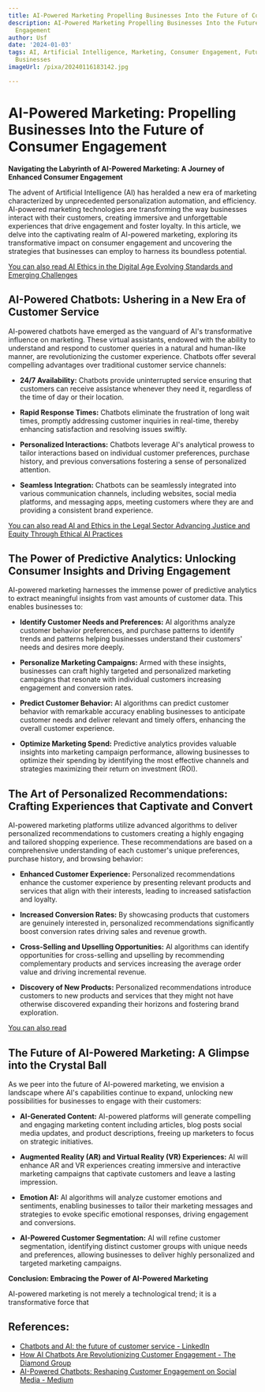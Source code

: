 ```yaml
---
title: AI-Powered Marketing Propelling Businesses Into the Future of Consumer Engagement
description: AI-Powered Marketing Propelling Businesses Into the Future of Consumer
  Engagement
author: Usf
date: '2024-01-03'
tags: AI, Artificial Intelligence, Marketing, Consumer Engagement, Future, Propelling
  Businesses
imageUrl: /pixa/20240116183142.jpg

---
```

#  AI-Powered Marketing: Propelling  Businesses Into the Future of Consumer Engagement

**Navigating the Labyrinth of AI-Powered Marketing: A Journey of Enhanced Consumer Engagement**

The advent of Artificial Intelligence (AI) has heralded  a new era of marketing characterized by unprecedented personalization automation, and efficiency. AI-powered marketing technologies  are  transforming the way businesses interact with their customers, creating immersive and unforgettable experiences that drive engagement and foster loyalty. In this article, we delve into the captivating realm of  AI-powered marketing, exploring its transformative  impact on consumer engagement  and uncovering the  strategies that businesses can employ to harness  its boundless potential.

[You can also read AI Ethics in the Digital Age Evolving Standards  and Emerging Challenges](AI%20Ethics%20in%20the%20Digital%20Age%20Evolving%20Standards%20and%20Emerging%20Challenges)


## AI-Powered Chatbots: Ushering  in a New Era of  Customer Service

AI-powered  chatbots have emerged as the vanguard of AI's transformative  influence  on marketing. These virtual assistants, endowed with the ability to understand and respond to customer queries in a natural and human-like manner, are revolutionizing the customer experience. Chatbots offer several compelling advantages over traditional customer service channels:

- **24/7 Availability:** Chatbots provide uninterrupted service ensuring that customers can receive assistance whenever they need it, regardless of the  time  of  day  or their location.

- **Rapid Response Times:** Chatbots eliminate the frustration of long wait times, promptly  addressing customer inquiries in real-time, thereby enhancing satisfaction and resolving issues swiftly.

- **Personalized Interactions:** Chatbots leverage AI's analytical prowess to tailor interactions based on individual customer preferences, purchase history, and previous conversations fostering a sense of personalized  attention.

- **Seamless Integration:** Chatbots can be seamlessly integrated into various communication channels, including websites, social media platforms, and  messaging apps,  meeting customers where they are and providing a consistent brand experience.

[You can also read AI and Ethics in the  Legal Sector Advancing  Justice and Equity Through Ethical AI Practices](AI%20and%20Ethics%20in%20the%20Legal%20Sector%20Advancing%20Justice%20and%20Equity%20Through%20Ethical%20AI%20Practices)


## The Power  of Predictive Analytics: Unlocking Consumer Insights and Driving Engagement

AI-powered marketing harnesses  the  immense power of predictive analytics to extract meaningful insights from vast amounts of customer  data. This enables businesses to:

- **Identify Customer Needs  and Preferences:** AI algorithms analyze customer behavior preferences, and purchase patterns to identify trends and patterns helping businesses understand their customers' needs and  desires more deeply.

- **Personalize Marketing Campaigns:** Armed with these insights, businesses can craft highly targeted and personalized marketing campaigns that resonate with  individual customers increasing engagement and conversion rates.

- **Predict Customer Behavior:** AI algorithms can predict customer behavior with remarkable accuracy enabling businesses to anticipate customer needs and deliver relevant and timely offers, enhancing the  overall customer experience.

-  **Optimize Marketing Spend:** Predictive analytics provides valuable  insights into marketing campaign  performance, allowing businesses to optimize their spending by identifying the most effective channels and strategies maximizing  their return on investment (ROI).

## The Art of Personalized Recommendations: Crafting Experiences  that Captivate and Convert

AI-powered  marketing platforms utilize advanced algorithms  to deliver  personalized  recommendations to customers creating a highly engaging and tailored shopping experience. These recommendations are based on a  comprehensive understanding  of each customer's  unique preferences, purchase history, and browsing  behavior:

- **Enhanced Customer Experience:** Personalized recommendations enhance the customer experience by presenting  relevant products and services that align with their interests, leading to increased satisfaction and loyalty.

- **Increased Conversion Rates:** By showcasing  products that customers  are genuinely interested in, personalized recommendations significantly boost conversion rates  driving sales and revenue growth.

- **Cross-Selling and Upselling Opportunities:** AI algorithms can identify opportunities  for cross-selling and upselling  by recommending complementary  products and  services increasing the average order value and  driving incremental revenue.

- **Discovery of New Products:** Personalized recommendations introduce customers to new products and services that they might not have otherwise discovered expanding their horizons and fostering  brand exploration.

[You can  also read ]()


## The Future of AI-Powered Marketing: A Glimpse into the Crystal Ball

As we peer into the future of AI-powered marketing, we  envision  a landscape where AI's capabilities  continue to expand, unlocking new possibilities for businesses to engage with their customers:

- **AI-Generated Content:** AI-powered platforms will generate compelling and engaging marketing content including articles, blog posts  social  media updates, and product descriptions, freeing up marketers  to focus on strategic initiatives.

- **Augmented Reality (AR) and  Virtual Reality (VR)  Experiences:** AI will enhance AR and VR experiences creating immersive and  interactive marketing campaigns that captivate customers and leave a  lasting impression.

- **Emotion  AI:** AI algorithms will analyze customer emotions and sentiments, enabling businesses to tailor their marketing messages and strategies to evoke specific emotional responses,  driving engagement and  conversions.

- **AI-Powered Customer Segmentation:**  AI  will refine customer segmentation, identifying distinct customer groups with unique needs and preferences, allowing businesses to deliver highly personalized and targeted marketing campaigns.

**Conclusion: Embracing the Power of AI-Powered Marketing**

AI-powered marketing is not merely  a  technological trend; it is  a transformative force that

## References:
- [Chatbots and AI: the future of customer service - LinkedIn](https://www.linkedin.com/pulse/chatbots-ai-future-customer-service-martekings)
- [How AI Chatbots Are Revolutionizing Customer Engagement - The Diamond Group](https://www.diamond-group.co/blog/how-ai-chatbots-are-revolutionizing-customer-engagement)
- [AI-Powered Chatbots: Reshaping Customer Engagement on Social Media - Medium](https://medium.com/@fm483756/ai-powered-chatbots-reshaping-customer-engagement-on-social-media-c3c763c0a680)
